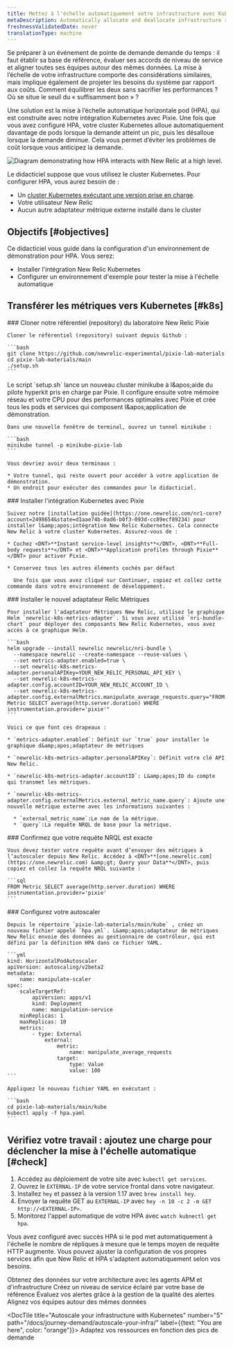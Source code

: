 ```yaml
---
title: Mettez à l'échelle automatiquement votre infrastructure avec Kubernetes
metaDescription: Automatically allocate and deallocate infrastructure resources to your pods with horizontal pod autoscaling.
freshnessValidatedDate: never
translationType: machine
---
```


Se préparer à un événement de pointe de demande demande du temps : il faut établir sa base de référence, évaluer ses accords de niveau de service et aligner toutes ses équipes autour des mêmes données. La mise à l’échelle de votre infrastructure comporte des considérations similaires, mais implique également de projeter les besoins du système par rapport aux coûts. Comment équilibrer les deux sans sacrifier les performances ? Où se situe le seuil du « suffisamment bon » ?

Une solution est la mise à l’échelle automatique horizontale pod (HPA), qui est construite avec notre intégration Kubernetes avec Pixie. Une fois que vous avez configuré HPA, votre cluster Kubernetes alloue automatiquement davantage de pods lorsque la demande atteint un pic, puis les désalloue lorsque la demande diminue. Cela vous permet d’éviter les problèmes de coût lorsque vous anticipez la demande.

<img title="Horizontal pod autoscaling" alt="Diagram demonstrating how HPA interacts with New Relic at a high level." src="/images/kubernetes_diagram_K8s-HPA.webp" />

Le didacticiel suppose que vous utilisez le cluster Kubernetes. Pour configurer HPA, vous aurez besoin de :

* Un [cluster Kubernetes exécutant une version prise en charge](/docs/kubernetes-pixie/kubernetes-integration/get-started/kubernetes-integration-compatibility-requirements).
* Votre utilisateur New Relic<InlinePopover type="licenseKey" />
* Aucun autre adaptateur métrique externe installé dans le cluster

## Objectifs [#objectives]

Ce didacticiel vous guide dans la configuration d'un environnement de démonstration pour HPA. Vous serez:

* Installer l'intégration New Relic Kubernetes
* Configurer un environnement d'exemple pour tester la mise à l'échelle automatique

## Transférer les métriques vers Kubernetes [#k8s]

<Steps>
  <Step>
    ### Cloner notre référentiel (repository) du laboratoire New Relic Pixie

    Cloner le référentiel (repository) suivant depuis Github :

    ```bash
    git clone https://github.com/newrelic-experimental/pixie-lab-materials
    ​​cd pixie-lab-materials/main
    ./setup.sh
    ```
  </Step>

  <Step>
    Le script `setup.sh` lance un nouveau cluster minikube à l&amp;apos;aide du pilote hyperkit pris en charge par Pixie. Il configure ensuite votre mémoire réseau et votre CPU pour des performances optimales avec Pixie et crée tous les pods et services qui composent l&amp;apos;application de démonstration.

    Dans une nouvelle fenêtre de terminal, ouvrez un tunnel minikube :

    ```bash
    minikube tunnel -p minikube-pixie-lab
    ```

    Vous devriez avoir deux terminaux :

    * Votre tunnel, qui reste ouvert pour accéder à votre application de démonstration.
    * Un endroit pour exécuter des commandes pour le didacticiel.
  </Step>

  <Step>
    ### Installer l'intégration Kubernetes avec Pixie

    Suivez notre [installation guidée](https://one.newrelic.com/nr1-core?account=2498654&state=d1aae74b-0ad6-b0f3-093d-cc89ecf89234) pour installer l&amp;apos;intégration New Relic Kubernetes. Cela connecte New Relic à votre cluster Kubernetes. Assurez-vous de :

    * Cochez <DNT>**Instant service-level insights**</DNT>, <DNT>**Full-body requests**</DNT> et <DNT>**Application profiles through Pixie**</DNT> pour activer Pixie.

    * Conservez tous les autres éléments cochés par défaut

      Une fois que vous avez cliqué sur Continuer, copiez et collez cette commande dans votre environnement de développement.
  </Step>

  <Step>
    ### Installer le nouvel adaptateur Relic Métriques

    Pour installer l'adaptateur Métriques New Relic, utilisez le graphique Helm `newrelic-k8s-metrics-adapter`. Si vous avez utilisé `nri-bundle-chart` pour déployer des composants New Relic Kubernetes, vous avez accès à ce graphique Helm.

    ```bash
    helm upgrade --install newrelic newrelic/nri-bundle \
      --namespace newrelic --create-namespace --reuse-values \
      --set metrics-adapter.enabled=true \
      --set newrelic-k8s-metrics-adapter.personalAPIKey=YOUR_NEW_RELIC_PERSONAL_API_KEY \
      --set newrelic-k8s-metrics-adapter.config.accountID=YOUR_NEW_RELIC_ACCOUNT_ID \
      --set newrelic-k8s-metrics-adapter.config.externalMetrics.manipulate_average_requests.query="FROM Metric SELECT average(http.server.duration) WHERE instrumentation.provider='pixie'"
    ```

    Voici ce que font ces drapeaux :

    * `metrics-adapter.enabled`: Définit sur `true` pour installer le graphique d&amp;apos;adaptateur de métriques

    * `newrelic-k8s-metrics-adapter.personalAPIKey`: Définit votre clé API New Relic.

    * `newrelic-k8s-metrics-adapter.accountID`: L&amp;apos;ID du compte qui transmet les métriques.

    * `newrelic-k8s-metrics-adapter.config.externalMetrics.external_metric_name.query`: Ajoute une nouvelle métrique externe avec les informations suivantes :

      * `external_metric_name`:Le nom de la métrique.
      * `query`:La requête NRQL de base pour la métrique.
  </Step>

  <Step>
    ### Confirmez que votre requête NRQL est exacte

    Vous devez tester votre requête avant d’envoyer des métriques à l’autoscaler depuis New Relic. Accédez à <DNT>**[one.newrelic.com](https://one.newrelic.com) &amp;gt; Query your Data**</DNT>, puis copiez et collez la requête NRQL suivante :

    ```sql
    FROM Metric SELECT average(http.server.duration) WHERE instrumentation.provider='pixie'
    ```
  </Step>

  <Step>
    ### Configurez votre autoscaler

    Depuis le répertoire `pixie-lab-materials/main/kube` , créez un nouveau fichier appelé `hpa.yml`. L&amp;apos;adaptateur de métriques New Relic envoie des données au gestionnaire de contrôleur, qui est défini par la définition HPA dans ce fichier YAML.

    ```yml
    kind: HorizontalPodAutoscaler
    apiVersion: autoscaling/v2beta2
    metadata:
        name: manipulate-scaler
    spec:
        scaleTargetRef:
            apiVersion: apps/v1
            kind: Deployment
            name: manipulation-service
        minReplicas: 1
        maxReplicas: 10
        metrics:
            - type: External
                external:
                    metric:
                        name: manipulate_average_requests
                    target:
                        type: Value
                        value: 100
    ```

    Appliquez le nouveau fichier YAML en exécutant :

    ```bash
    cd pixie-lab-materials/main/kube
    kubectl apply -f hpa.yaml
    ```
  </Step>
</Steps>

## Vérifiez votre travail : ajoutez une charge pour déclencher la mise à l'échelle automatique [#check]

1. Accédez au déploiement de votre site avec `kubectl get services`.
2. Ouvrez le `EXTERNAL-IP` de votre service frontal dans votre navigateur.
3. Installez `hey` et passez à la version 1.17 avec `brew install hey`.
4. Envoyer la requête GET au `EXTERNAL-IP` avec `hey -n 10 -c 2 -m GET http://<EXTERNAL-IP>`.
5. Monitorez l'appel automatique de votre HPA avec `watch kubnectl get hpa`.

Vous avez configuré avec succès HPA si le pod met automatiquement à l'échelle le nombre de répliques à mesure que le temps moyen de requête HTTP augmente. Vous pouvez ajuster la configuration de vos propres services afin que New Relic et HPA s'adaptent automatiquement selon vos besoins.

<DocTiles numbered>
  <DocTile title="Get started" path="/docs/journey-demand/get-started">
    Obtenez des données sur votre architecture avec les agents APM et d'infrastructure
  </DocTile>

  <DocTile title="Create service levels for gameday" path="/docs/journey-demand/find-your-baseline/">
    Créez un niveau de service éclairé par votre base de référence
  </DocTile>
</DocTiles>

<DocTiles>
  <DocTile title="Reduce noise with quality alerts" number="3" path="/docs/journey-demand/create-quality-alerts/">
    Évaluez vos alertes grâce à la gestion de la qualité des alertes
  </DocTile>

  <DocTile title="Align your teams with workloads" number="4" path="/docs/journey-demand/organize-data-workloads/">
    Alignez vos équipes autour des mêmes données
  </DocTile>

  <DocTile title="Autoscale your infrastructure with Kubernetes" number="5" path="/docs/journey-demand/autoscale-your-infra/" label={{text: "You are here", color: "orange"}}>
    Adaptez vos ressources en fonction des pics de demande
  </DocTile>
</DocTiles>